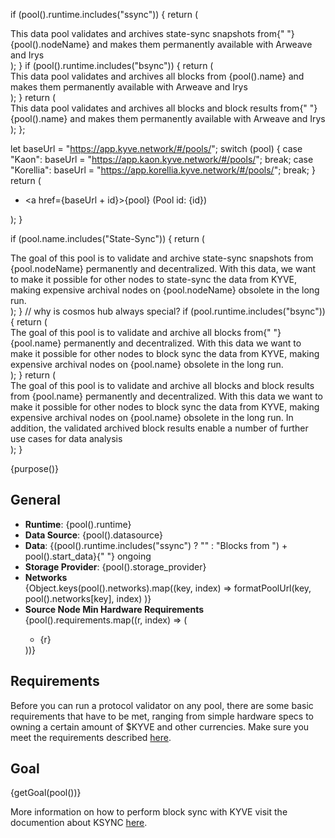   if (pool().runtime.includes("ssync")) {
    return (
      <div>
        This data pool validates and archives state-sync snapshots from{" "}
        {pool().nodeName} and makes them permanently available with Arweave and
        Irys
      </div>
    );
  }
  if (pool().runtime.includes("bsync")) {
    return (
      <div>
        This data pool validates and archives all blocks from {pool().name} and
        makes them permanently available with Arweave and Irys
      </div>
    );
  }
  return (
    <div>
      This data pool validates and archives all blocks and block results from{" "}
      {pool().name} and makes them permanently available with Arweave and Irys
    </div>
  );
};

  let baseUrl = "https://app.kyve.network/#/pools/";
  switch (pool) {
    case "Kaon":
      baseUrl = "https://app.kaon.kyve.network/#/pools/";
      break;
    case "Korellia":
      baseUrl = "https://app.korellia.kyve.network/#/pools/";
      break;
  }
  return (
    <ul key={index}>
      <li>
        <a href={baseUrl + id}>{pool}</a> (Pool id: {id})
      </li>
    </ul>
  );
}

  if (pool.name.includes("State-Sync")) {
    return (
      <div>
        The goal of this pool is to validate and archive state-sync snapshots
        from {pool.nodeName} permanently and decentralized. With this data, we
        want to make it possible for other nodes to state-sync the data from
        KYVE, making expensive archival nodes on {pool.nodeName} obsolete in the
        long run.
      </div>
    );
  }
  // why is cosmos hub always special?
  if (pool.runtime.includes("bsync")) {
    return (
      <div>
        The goal of this pool is to validate and archive all blocks from{" "}
        {pool.name} permanently and decentralized. With this data we want to
        make it possible for other nodes to block sync the data from KYVE,
        making expensive archival nodes on {pool.name} obsolete in the long run.
      </div>
    );
  }
  return (
    <div>
      The goal of this pool is to validate and archive all blocks and block
      results from {pool.name} permanently and decentralized. With this data we
      want to make it possible for other nodes to block sync the data from KYVE,
      making expensive archival nodes on {pool.name} obsolete in the long run.
      In addition, the validated archived block results enable a number of
      further use cases for data analysis
    </div>
  );
}

<div>{purpose()}</div>

## General

- **Runtime**:
  <span> {pool().runtime}</span>
- **Data Source**:
  <span> {pool().datasource}</span>
- **Data**: <span>
  {(pool().runtime.includes("ssync") ? "" : "Blocks from ") +
  pool().start_data}{" "}
  ongoing</span>
- **Storage Provider**:
  <span> {pool().storage_provider}</span>
- **Networks**
  <div>
    {Object.keys(pool().networks).map((key, index) =>
      formatPoolUrl(key, pool().networks[key], index)
    )}
  </div>
- **Source Node Min Hardware Requirements**
  <div>
    {pool().requirements.map((r, index) => (
      <ul key={index}>
        <li>{r}</li>
      </ul>
    ))}
  </div>

## Requirements

Before you can run a protocol validator on any pool, there are some basic requirements that have to be met, ranging from simple hardware specs to owning a certain amount of $KYVE and other currencies.
Make sure you meet the requirements described [here](/run-a-node/protocol-nodes/requirements).

## Goal

<div>{getGoal(pool())}</div>

More information on how to perform block sync with KYVE visit the documention about
KSYNC [here](/access-data-sets/ksync/overview).
